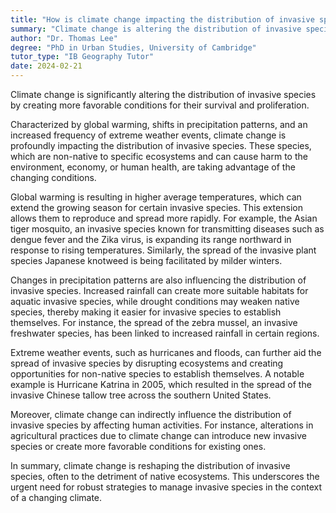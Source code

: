 ```yaml
---
title: "How is climate change impacting the distribution of invasive species?"
summary: "Climate change is altering the distribution of invasive species by creating more favourable conditions for their survival and spread."
author: "Dr. Thomas Lee"
degree: "PhD in Urban Studies, University of Cambridge"
tutor_type: "IB Geography Tutor"
date: 2024-02-21
---
```


Climate change is significantly altering the distribution of invasive species by creating more favorable conditions for their survival and proliferation.

Characterized by global warming, shifts in precipitation patterns, and an increased frequency of extreme weather events, climate change is profoundly impacting the distribution of invasive species. These species, which are non-native to specific ecosystems and can cause harm to the environment, economy, or human health, are taking advantage of the changing conditions.

Global warming is resulting in higher average temperatures, which can extend the growing season for certain invasive species. This extension allows them to reproduce and spread more rapidly. For example, the Asian tiger mosquito, an invasive species known for transmitting diseases such as dengue fever and the Zika virus, is expanding its range northward in response to rising temperatures. Similarly, the spread of the invasive plant species Japanese knotweed is being facilitated by milder winters.

Changes in precipitation patterns are also influencing the distribution of invasive species. Increased rainfall can create more suitable habitats for aquatic invasive species, while drought conditions may weaken native species, thereby making it easier for invasive species to establish themselves. For instance, the spread of the zebra mussel, an invasive freshwater species, has been linked to increased rainfall in certain regions.

Extreme weather events, such as hurricanes and floods, can further aid the spread of invasive species by disrupting ecosystems and creating opportunities for non-native species to establish themselves. A notable example is Hurricane Katrina in 2005, which resulted in the spread of the invasive Chinese tallow tree across the southern United States.

Moreover, climate change can indirectly influence the distribution of invasive species by affecting human activities. For instance, alterations in agricultural practices due to climate change can introduce new invasive species or create more favorable conditions for existing ones.

In summary, climate change is reshaping the distribution of invasive species, often to the detriment of native ecosystems. This underscores the urgent need for robust strategies to manage invasive species in the context of a changing climate.
    